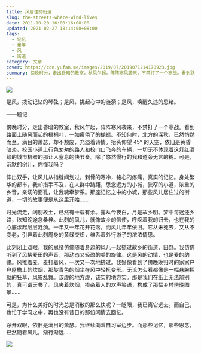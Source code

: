 ```yaml
---
title: 风居住的街道
slug: the-streets-where-wind-lives
date: 2011-10-20 16:00:16+08:00
updated: 2021-02-27 18:14:08+08:00
tags:
  - 记忆
  - 童年
  - 风
  - 街道
category: 文章
cover: https://cdn.yufan.me/images/2019/07/2019071214170923.jpg
summary: 傍晚时分，走出昏暗的教室，秋风乍起，阵阵寒风袭来，不禁打了一个寒战。看到路面上随风而起的梧桐叶，一如疲倦了的蝴蝶。
---
```


![](https://cdn.yufan.me/images/2019/07/2019071214170923.jpg)

<MusicPlayer id={29539350} />

是风，拨动记忆的琴弦；是风，挑起心中的涟漪；是风，唤醒久违的思绪。

——题记

傍晚时分，走出昏暗的教室，秋风乍起，阵阵寒风袭来，不禁打了一个寒战。看到路面上随风而起的梧桐叶，一如疲倦了的蝴蝶。不知何时，北方的深秋，已然悄然而至。满目的萧瑟，却不颓废，充溢着诗情。抬头仰望 45° 的天空，依旧是黄昏暗淡，校园小道上行色匆匆的路人和校门口飞奔的车辆，一切无不体现着这灯红酒绿的城市机器的那让人窒息的快节奏。除了悠然慢行的我和道旁无言的树。可是，沉默的树儿，你懂我吗？

伸出双手，让风儿从指缝间划过，刺骨的寒冷，铭心的疼痛，真实的记忆。身处繁华的都市，我却措手不及，在人群中踌躇，思念远方的小城，狭窄的小道，浓重的乡音，亲切的面孔，让我魂牵梦系。那座记忆之中的小城，那些风儿居住过的街道，一切的故事便是从这里开始……

时光流走，阔别故土，已然有十载有余。露从今夜白，月是故乡明。梦中每迷还乡路，欲知晚途念桑梓。此刻的风儿，就像故乡的信使，呼唤着我的归去，也在我的心底漾起层层涟漪。一年又一年花开花落，而风儿年年依旧。它从未死去，又从不变老，引异着此刻周身的黄绿交织，维系着外行游子的浓浓情思。

此刻闭上双眼，我的思绪仿佛随着身边的风儿一起掠过故乡的街道、田野。我仿佛听到了风拂麦田的声音，那动态又轻盈的美的旋律。这是风的动情，也是麦的韵律。风推着麦，麦打着风，一次又一次地拂过。我好像看到了傍晚晚归时的家家户户屋檐上的炊烟，那靛青色的烟尘在风中轻抚变形。无论怎么看都像是一幅悬腕挥就的狂草，风影乱舞。该虚的地方虚，该实的地方实。那是我们在纸上无法辨别的，真可谓天书了。风夹着炊烟，掺杂着人的欢声笑语，构成了那幅乡村傍晚图景……

可是，为什么美好的时光总是消散的那么快呢？一眨眼，我已离它远去。而自己，也忙于学习之中，再也没有昔日的那份闲情去回忆。

睁开双眼，依旧是满目的萧瑟。我继续向着自习室迈步。而那些记忆，那些思念，已然随着风儿，渐行渐远……

![](https://cdn.yufan.me/images/2019/07/2019071214171174.jpg)
